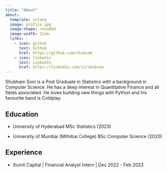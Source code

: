 ```yaml
---
title: "About"
about:
  template: solana
  image: profile.jpg
  image-shape: rounded
  image-width: 12em
  links:
    - icon: github
      text: Github
      href: https://github.com/shubxam
    - icon: linkedin
      text: LinkedIn
      href: https://linkedin.com/in/shubxam
---
```



Shubham Soni is a Post Graduate in Statistics with a background in Computer Science. He has a deep interest in Quantitative Finance and all fields associated. He loves building new things with Python and his favourite band is Coldplay.

## Education
- University of Hyderabad
  MSc Statistics (2023)

- University of Mumbai (Mithibai College)
  BSc Computer Science (2020)

## Experience

- Xumit Capital | Financial Analyst Intern | Dec 2022 - Feb 2023
